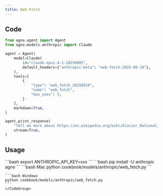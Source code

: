 ```yaml
---
title: Web Fetch
---
```


## Code

```python cookbook/models/anthropic/web_fetch.py
from agno.agent import Agent
from agno.models.anthropic import Claude

agent = Agent(
    model=Claude(
        id="claude-opus-4-1-20250805",
        default_headers={"anthropic-beta": "web-fetch-2025-09-10"},
    ),
    tools=[
        {
            "type": "web_fetch_20250910",
            "name": "web_fetch",
            "max_uses": 5,
        }
    ],
    markdown=True,
)

agent.print_response(
    "Tell me more about https://en.wikipedia.org/wiki/Glacier_National_Park_(U.S.)",
    stream=True,
)
```

## Usage

<Steps>
  <Snippet file="create-venv-step.mdx" />

  <Step title="Set your API key">
    ```bash
    export ANTHROPIC_API_KEY=xxx
    ```
  </Step>

  <Step title="Install libraries">
    ```bash
    pip install -U anthropic agno
    ```
  </Step>

  <Step title="Run Agent">
    <CodeGroup>
    ```bash Mac
    python cookbook/models/anthropic/web_fetch.py
    ```

    ```bash Windows
    python cookbook/models/anthropic/web_fetch.py
    ```
    </CodeGroup>
  </Step>
</Steps>
